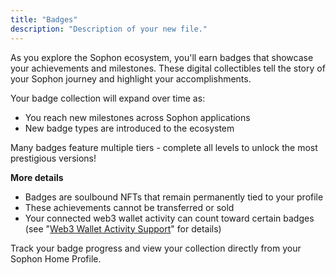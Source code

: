 ```yaml
---
title: "Badges"
description: "Description of your new file."
---
```


As you explore the Sophon ecosystem, you'll earn badges that showcase your achievements and milestones. These digital collectibles tell the story of your Sophon journey and highlight your accomplishments.

Your badge collection will expand over time as:

- You reach new milestones across Sophon applications
- New badge types are introduced to the ecosystem

Many badges feature multiple tiers - complete all levels to unlock the most prestigious versions\!

**More details**

- Badges are soulbound NFTs that remain permanently tied to your profile
- These achievements cannot be transferred or sold
- Your connected web3 wallet activity can count toward certain badges (see "[Web3 Wallet Activity Support](/discover/Home/getting-started/web3-wallet-activity-support)" for details)

Track your badge progress and view your collection directly from your Sophon Home Profile.